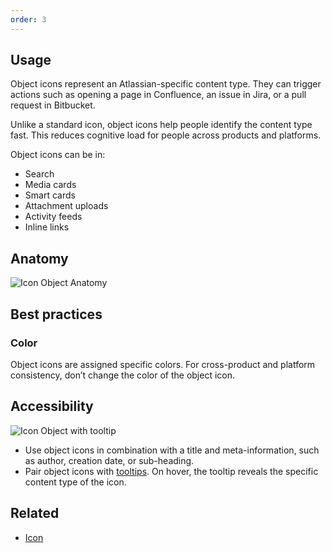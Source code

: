 ```yaml
---
order: 3
---
```


## Usage

Object icons represent an Atlassian-specific content type. They can trigger actions such as opening a page in Confluence, an issue in Jira, or a pull request in Bitbucket.

Unlike a standard icon, object icons help people identify the content type fast. This reduces cognitive load for people across products and platforms.

Object icons can be in:
- Search
- Media cards
- Smart cards
- Attachment uploads
- Activity feeds
- Inline links

## Anatomy

![Icon Object Anatomy](images/icon-object-anatomy.png)

## Best practices

### Color

Object icons are assigned specific colors. For cross-product and platform consistency, don’t change the color of the object icon.

## Accessibility

![Icon Object with tooltip](images/icon-object-tooltip.png)

- Use object icons in combination with a title and meta-information, such as author, creation date, or sub-heading.
- Pair object icons with [tooltips](/components/tooltip). On hover, the tooltip reveals the specific content type of the icon.

## Related

- [Icon](/components/icon)

